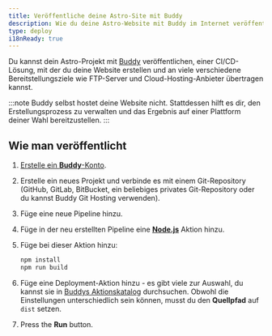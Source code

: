 ```yaml
---
title: Veröffentliche deine Astro-Site mit Buddy
description: Wie du deine Astro-Website mit Buddy im Internet veröffentlichst.
type: deploy
i18nReady: true
---
```


Du kannst dein Astro-Projekt mit [Buddy](https://buddy.works/) veröffentlichen, einer CI/CD-Lösung, mit der du deine Website erstellen und an viele verschiedene Bereitstellungsziele wie FTP-Server und Cloud-Hosting-Anbieter übertragen kannst.

:::note
Buddy selbst hostet deine Website nicht. Stattdessen hilft es dir, den Erstellungsprozess zu verwalten und das Ergebnis auf einer Plattform deiner Wahl bereitzustellen.
:::

## Wie man veröffentlicht

1. [Erstelle ein **Buddy**-Konto](https://buddy.works/sign-up).
2. Erstelle ein neues Projekt und verbinde es mit einem Git-Repository (GitHub, GitLab, BitBucket, ein beliebiges privates Git-Repository oder du kannst Buddy Git Hosting verwenden).
3. Füge eine neue Pipeline hinzu.
4. Füge in der neu erstellten Pipeline eine **[Node.js](https://buddy.works/actions/node-js)** Aktion hinzu.
5. Füge bei dieser Aktion hinzu:

   ```bash
   npm install
   npm run build
   ```

6. Füge eine Deployment-Aktion hinzu - es gibt viele zur Auswahl, du kannst sie in [Buddys Aktionskatalog](https://buddy.works/actions) durchsuchen. Obwohl die Einstellungen unterschiedlich sein können, musst du den **Quellpfad** auf `dist` setzen.
7. Press the **Run** button.
